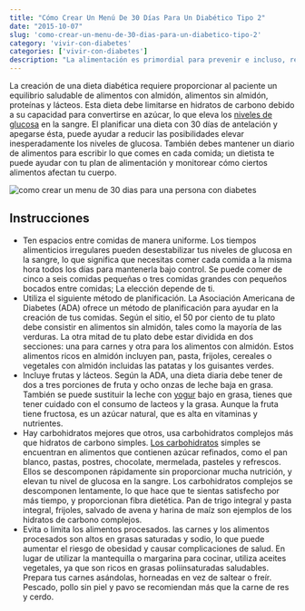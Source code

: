 ```yaml
---
title: "Cómo Crear Un Menú De 30 Días Para Un Diabético Tipo 2"
date: "2015-10-07"
slug: 'como-crear-un-menu-de-30-dias-para-un-diabetico-tipo-2'
category: 'vivir-con-diabetes'
categories: ['vivir-con-diabetes']
description: "La alimentación es primordial para prevenir e incluso, revertir la diabetes. Y si te adhieres a un plan estructurado puedes lograr el control de la diabetes"
---
```


La creación de una dieta diabética requiere proporcionar al paciente un equilibrio saludable de alimentos con almidón, alimentos sin almidón, proteínas y lácteos. Esta dieta debe limitarse en hidratos de carbono debido a su capacidad para convertirse en azúcar, lo que eleva los [niveles de glucosa](/cuanto-es-el-nivel-normal-de-glucosa/) en la sangre. El planificar una dieta con 30 días de antelación y apegarse ésta, puede ayudar a reducir las posibilidades elevar inesperadamente los niveles de glucosa. También debes mantener un diario de alimentos para escribir lo que comes en cada comida; un dietista te puede ayudar con tu plan de alimentación y monitorear cómo ciertos alimentos afectan tu cuerpo.

![como crear un menu de 30 dias para una persona con diabetes](/images/como-crear-un-menu-para-un-diabetico.webp)

## Instrucciones

- Ten espacios entre comidas de manera uniforme. Los tiempos alimenticios irregulares pueden desestabilizar tus niveles de glucosa en la sangre, lo que significa que necesitas comer cada comida a la misma hora todos los días para mantenerla bajo control. Se puede comer de cinco a seis comidas pequeñas o tres comidas grandes con pequeños bocados entre comidas; La elección depende de ti.
- Utiliza el siguiente método de planificación. La Asociación Americana de Diabetes (ADA) ofrece un método de planificación para ayudar en la creación de tus comidas. Según el sitio, el 50 por ciento de tu plato debe consistir en alimentos sin almidón, tales como la mayoría de las verduras. La otra mitad de tu plato debe estar dividida en dos secciones: una para carnes y otra para los alimentos con almidón. Estos alimentos ricos en almidón incluyen pan, pasta, frijoles, cereales o vegetales con almidón incluidas las patatas y los guisantes verdes.
- Incluye frutas y lácteos. Según la ADA, una dieta diaria debe tener de dos a tres porciones de fruta y ocho onzas de leche baja en grasa. También se puede sustituir la leche con [yogur](/yogur-griego-en-la-dieta-diabetica/) bajo en grasa, tienes que tener cuidado con el consumo de lacteos y la grasa. Aunque la fruta tiene fructosa, es un azúcar natural, que es alta en vitaminas y nutrientes.
- Hay carbohidratos mejores que otros, usa carbohidratos complejos más que hidratos de carbono simples. [Los carbohidratos](/que-son-carbohidratos/) simples se encuentran en alimentos que contienen azúcar refinados, como el pan blanco, pastas, postres, chocolate, mermelada, pasteles y refrescos. Ellos se descomponen rápidamente sin proporcionar mucha nutrición, y elevan tu nivel de glucosa en la sangre. Los carbohidratos complejos se descomponen lentamente, lo que hace que te sientas satisfecho por más tiempo, y proporcionan fibra dietética. Pan de trigo integral y pasta integral, frijoles, salvado de avena y harina de maíz son ejemplos de los hidratos de carbono complejos.
- Evita o limita los alimentos procesados. las carnes y los alimentos procesados son altos en grasas saturadas y sodio, lo que puede aumentar el riesgo de obesidad y causar complicaciones de salud. En lugar de utilizar la mantequilla o margarina para cocinar, utiliza aceites vegetales, ya que son ricos en grasas poliinsaturadas saludables. Prepara tus carnes asándolas, horneadas en vez de saltear o freír. Pescado, pollo sin piel y pavo se recomiendan más que la carne de res y cerdo.

